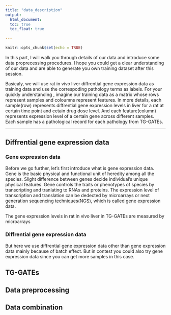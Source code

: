 ```yaml
---
title: "data_description"
output: 
  html_document:
  toc: true
  toc_float: true
  
---
```


```r
knitr::opts_chunk$set(echo = TRUE)
```

In this part, I will walk you through details of our data and introduce some data proprecessing procedures.  I hope you could get a clear understanding of our data and are able to generate you own training dataset after this session.  

Basicaly, we will use rat in vivo liver diffrential gene expression data as training data and use the correspoding pathology terms as labels. For your quickly understanding , imagine our training data as a matrix whose rows represent samples and coloumns represent features. In more details, each sample(row) represents diffrential gene expression levels in liver for a  rat at certain time point and cetain drug dose level. And each feature(column) represents expression level of a certain gene across different samples. Each sample has a pathological record for each pathology from TG-GATEs.

---

## Diffrential gene expression data
 
### Gene expression data 
Before we go further, let's first introduce what is gene expression data. Gene is the basic physical and functional unit of heredity among all the species. Slight difference between genes decide individual's unique physical features. Gene controls the traits or phenotypes of species by transcripting and tranlating to RNAs and proteins. The expression level of transcription and translation  can be dedected by microarrays or next generation sequencing techniques(NGS), which is called gene expression data.

The gene expression levels in rat in vivo liver in TG-GATEs are measured by microarrays 




### Diffrential gene expression data 
But here we use diffrential gene expression data other than gene expression data mainly because of batch effect. But in contest you  could also try  gene expression data since you can get more samples in this case.


## TG-GATEs

## Data preprocessing 

## Data combination

























